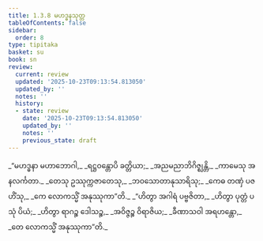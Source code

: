 ```yaml
---
title: 1.3.8 မဟဒ္ဓနသုတ္တ
tableOfContents: false
sidebar:
  order: 8
type: tipitaka
basket: su
book: sn
review:
  current: review
  updated: '2025-10-23T09:13:54.813050'
  updated_by: ''
  notes: ''
  history:
  - state: review
    date: '2025-10-23T09:13:54.813050'
    updated_by: ''
    notes: ''
    previous_state: draft
---
```



<ReviewStatus review={frontmatter.review} showDetails={true} />

<HypothesisAnnotation frontmatter={frontmatter} />

<DynamicBreadcrumb />

<Division number="28" book="sn" e="ch" v="18" p="283">

<Paragraph number="117" type="verses" book="sn">
_“မဟဒ္ဓနာ မဟာဘောဂါ,_  
_ရဋ္ဌဝန္တောပိ ခတ္တိယာ;_  
_အညမညာဘိဂိဇ္ဈန္တိ,_  
_ကာမေသု အနလင်္ကတာ._  

</Paragraph>

<Paragraph number="118" type="verses" book="sn">
_တေသု ဥဿုက္ကဇာတေသု,_  
_ဘဝသောတာနုသာရိသု;_  
_ကေဓ တဏှံ ပဇဟိံသု,_  
_ကေ လောကသ္မိံ အနုဿုကာ”တိ._  

</Paragraph>

<Paragraph number="119" type="verses" book="sn">
_“ဟိတွာ အဂါရံ ပဗ္ဗဇိတာ,_  
_ဟိတွာ ပုတ္တံ ပသုံ ပိယံ;_  
_ဟိတွာ ရာဂဉ္စ ဒေါသဉ္စ,_  
_အဝိဇ္ဇဉ္စ ဝိရာဇိယ;_  
_ခီဏာသဝါ အရဟန္တော,_  
_တေ လောကသ္မိံ အနုဿုကာ”တိ._
</Paragraph>
</Division>